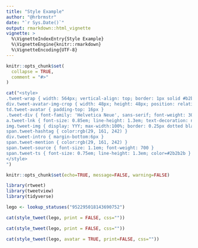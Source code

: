 ```yaml
---
title: "Style Example"
author: "@hrbrmstr"
date: "`r Sys.Date()`"
output: rmarkdown::html_vignette
vignette: >
  %\VignetteIndexEntry{Style Example}
  %\VignetteEngine{knitr::rmarkdown}
  %\VignetteEncoding{UTF-8}
---
```


```r
knitr::opts_chunk$set(
  collapse = TRUE,
  comment = "#>"
)
```

```r
cat("<style>
.tweet-wrap { width: 564px; vertical-align: top; border: 1px solid #b2b2b2 !important; padding: 6pt; border-radius: 5px !important; margin-bottom: 4pt; }
div.tweet-avatar-img-crop { width: 48px; height: 48px; position: relative; overflow: hidden; border-radius: 50% !important; }
td.tweet-avatar { padding-top: 16px }
.tweet-div { font-family: 'Helvetica Neue', sans-serif; font-weight: 300; font-size: 1em; line-height: 1.3em; border: 0.5px solid rgba(27, 40, 54, 0.5); border-radius: 5px; width: 494px; display: block; padding: 12px 6px 12px 6px; margin-bottom: 4pt; }
a.tweet-lnk { font-size: 0.85em; line-height: 1.3em; text-decoration: none; color:rgb(29, 161, 242) }
img.tweet-img { display: YYY; max-width:100%; border: 0.25px dotted black; margin-top:12px; }
span.tweet-hashtag { color:rgb(29, 161, 242) }
div.tweet-intro { margin-bottom:6px }
span.tweet-mention { color:rgb(29, 161, 242) }
span.tweet-source { font-size: 1.1em; font-weight: 700 }
span.tweet-ts { font-size: 0.75em; line-height: 1.3em; color=#2b2b2b }
</style>
")
```
```r
knitr::opts_chunk$set(echo=TRUE, message=FALSE, warning=FALSE)
```

```r
library(rtweet)
library(tweetview)
library(tidyverse)
```

```r
lego <- lookup_statuses("952295018143690752")
```

```r
cat(style_tweet(lego, print = FALSE, css=""))
```

```r
cat(style_tweet(lego, print = FALSE, css=""))
```

```r
cat(style_tweet(lego, avatar = TRUE, print=FALSE, css=""))
```